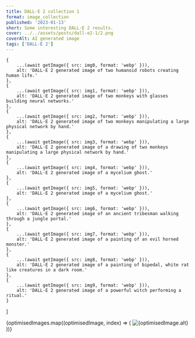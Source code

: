 ```yaml
---
title: DALL·E 2 collection 1
format: image_collection
published: '2023-01-13'
short: Some interesting DALL·E 2 results.
cover: ../../assets/posts/dall-e2-1/2.png
coverAlt: AI generated image
tags: ['DALL·E 2']
---
```





	{
		...(await getImage({ src: img0, format: 'webp' })),
		alt: 'DALL·E 2 generated image of two humanoid robots creating human life.'
	},
	{
		...(await getImage({ src: img1, format: 'webp' })),
		alt: 'DALL·E 2 generated image of two monkeys with glasses building neural networks.'
	},
	{
		...(await getImage({ src: img2, format: 'webp' })),
		alt: 'DALL·E 2 generated image of two monkeys manipulating a large physical network by hand.'
	},
	{
		...(await getImage({ src: img3, format: 'webp' })),
		alt: 'DALL·E 2 generated image of a drawing of two monkeys manipulating a large physical network by hand.'
	},
	{
		...(await getImage({ src: img4, format: 'webp' })),
		alt: 'DALL·E 2 generated image of a mycelium ghost.'
	},
	{
		...(await getImage({ src: img5, format: 'webp' })),
		alt: 'DALL·E 2 generated image of a mycelium ghost.'
	},
	{
		...(await getImage({ src: img6, format: 'webp' })),
		alt: 'DALL·E 2 generated image of an ancient tribesman walking through a jungle portal.'
	},
	{
		...(await getImage({ src: img7, format: 'webp' })),
		alt: 'DALL·E 2 generated image of a painting of an evil horned monster.'
	},
	{
		...(await getImage({ src: img8, format: 'webp' })),
		alt: 'DALL·E 2 generated image of a painting of bipedal, white rat like creatures in a dark room.'
	},
	{
		...(await getImage({ src: img9, format: 'webp' })),
		alt: 'DALL·E 2 generated image of a powerful witch performing a ritual.'
	}
]

<ImageGalleryWrapper>
	{optimisedImages.map((optimisedImage, index) => (
		<ImageGalleryButton index={index} client:load>
			<Image
				src={optimisedImage.rawOptions.src}
				alt={optimisedImage.alt}
				quality={100}
				densities={[1.5, 2, 3]}
				class="h-full w-full object-cover"
			/>
		</ImageGalleryButton>
	))}
</ImageGalleryWrapper>

<ImageGallery images={optimisedImages} client:load />
